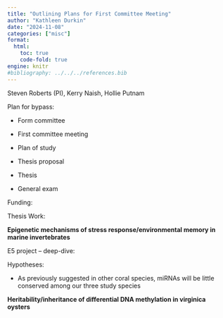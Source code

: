 ```yaml
---
title: "Outlining Plans for First Committee Meeting"
author: "Kathleen Durkin"
date: "2024-11-08"
categories: ["misc"]
format:
  html:
    toc: true
    code-fold: true
engine: knitr
#bibliography: ../../../references.bib
---
```


Steven Roberts (PI), Kerry Naish, Hollie Putnam

Plan for bypass:

-   Form committee

-   First committee meeting

-   Plan of study

-   Thesis proposal

-   Thesis

-   General exam

Funding:

Thesis Work:

**Epigenetic mechanisms of stress response/environmental memory in marine invertebrates**

E5 project -- deep-dive:

Hypotheses:

-   As previously suggested in other coral species, miRNAs will be little conserved among our three study species

**Heritability/inheritance of differential DNA methylation in virginica oysters**
